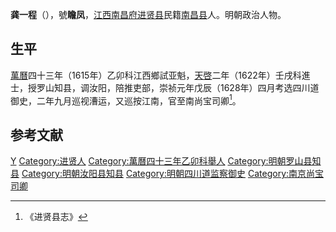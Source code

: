 '''龚一程'''（{{bd|？||？||}}），號'''瞻凤'''，[[江西|江西]][[南昌府|南昌府]][[进贤县|进贤县]]民籍[[南昌县|南昌县]]人。明朝政治人物。

==生平==
[[萬曆|萬曆]]四十三年（1615年）乙卯科江西鄉試亚魁，[[天啓|天啓]]二年（1622年）壬戌科進士，授罗山知县，调汝阳，陪推吏部，崇祯元年戊辰（1628年）四月考选四川道御史，二年九月巡视漕运，又巡按江南，官至南尚宝司卿<ref>《进贤县志》</ref>。

==参考文献==
{{reflist}}

{{天啓二年壬戌科殿試金榜}}

{{Authority control}}

{{DEFAULTSORT:}}
[[Category:龚姓|Y]]
[[Category:进贤人|Category:进贤人]]
[[Category:萬曆四十三年乙卯科舉人|Category:萬曆四十三年乙卯科舉人]]
[[Category:明朝罗山县知县|Category:明朝罗山县知县]]
[[Category:明朝汝阳县知县|Category:明朝汝阳县知县]]
[[Category:明朝四川道监察御史|Category:明朝四川道监察御史]]
[[Category:南京尚宝司卿|Category:南京尚宝司卿]]


{{明朝官员小作品}}